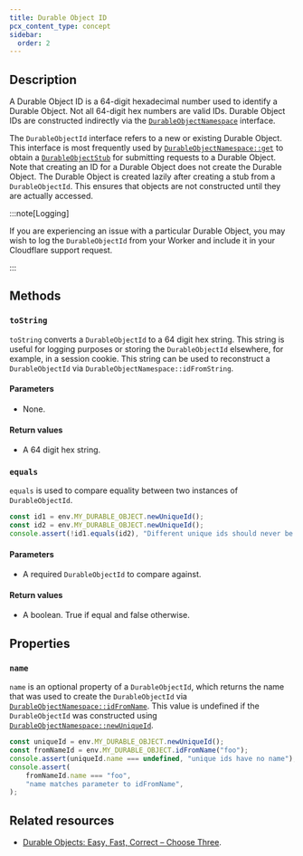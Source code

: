 ```yaml
---
title: Durable Object ID
pcx_content_type: concept
sidebar:
  order: 2
---
```



## Description

A Durable Object ID is a 64-digit hexadecimal number used to identify a Durable Object. Not all 64-digit hex numbers are valid IDs. Durable Object IDs are constructed indirectly via the [`DurableObjectNamespace`](/durable-objects/api/namespace) interface.

The `DurableObjectId` interface refers to a new or existing Durable Object. This interface is most frequently used by [`DurableObjectNamespace::get`](/durable-objects/api/namespace/#get) to obtain a [`DurableObjectStub`](/durable-objects/api/stub) for submitting requests to a Durable Object. Note that creating an ID for a Durable Object does not create the Durable Object. The Durable Object is created lazily after creating a stub from a `DurableObjectId`. This ensures that objects are not constructed until they are actually accessed.

:::note[Logging]

If you are experiencing an issue with a particular Durable Object, you may wish to log the `DurableObjectId` from your Worker and include it in your Cloudflare support request.

:::

## Methods

### `toString`

`toString` converts a `DurableObjectId` to a 64 digit hex string. This string is useful for logging purposes or storing the `DurableObjectId` elsewhere, for example, in a session cookie. This string can be used to reconstruct a `DurableObjectId` via `DurableObjectNamespace::idFromString`.

<Render file="example-id-from-string" />

#### Parameters

- None.

#### Return values

- A 64 digit hex string.

### `equals`

`equals` is used to compare equality between two instances of `DurableObjectId`.

```js
const id1 = env.MY_DURABLE_OBJECT.newUniqueId();
const id2 = env.MY_DURABLE_OBJECT.newUniqueId();
console.assert(!id1.equals(id2), "Different unique ids should never be equal.");
```

#### Parameters

- A required `DurableObjectId` to compare against.

#### Return values

- A boolean. True if equal and false otherwise.

## Properties

### `name`

`name` is an optional property of a `DurableObjectId`, which returns the name that was used to create the `DurableObjectId` via [`DurableObjectNamespace::idFromName`](/durable-objects/api/namespace/#idfromname). This value is undefined if the `DurableObjectId` was constructed using [`DurableObjectNamespace::newUniqueId`](/durable-objects/api/namespace/#newuniqueid).

```js
const uniqueId = env.MY_DURABLE_OBJECT.newUniqueId();
const fromNameId = env.MY_DURABLE_OBJECT.idFromName("foo");
console.assert(uniqueId.name === undefined, "unique ids have no name");
console.assert(
	fromNameId.name === "foo",
	"name matches parameter to idFromName",
);
```

## Related resources

- [Durable Objects: Easy, Fast, Correct – Choose Three](https://blog.cloudflare.com/durable-objects-easy-fast-correct-choose-three/).
